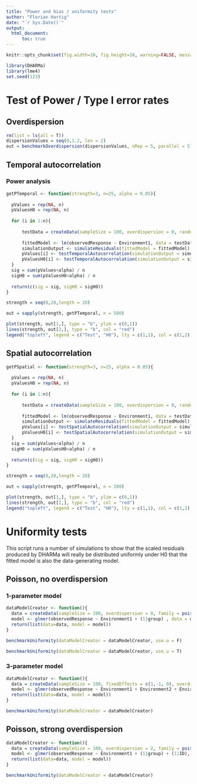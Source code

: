 ```yaml
---
title: "Power and bias / uniformity tests"
author: "Florian Hartig"
date: "`r Sys.Date()`"
output: 
  html_document:
      toc: true
---
```


```r
knitr::opts_chunk$set(fig.width=10, fig.height=10, warning=FALSE, message=FALSE, cache = T)
```


```r
library(DHARMa)
library(lme4)
set.seed(123)
```


# Test of Power / Type I error rates 

## Overdispersion


```r
rm(list = ls(all = T))
dispersionValues = seq(0,1.2, len = 2)
out = benchmarkOverdispersion(dispersionValues, nRep = 5, parallel = 5)
```


## Temporal autocorrelation


### Power analysis 


```r

getPTemporal <- function(strength=3, n=25, alpha = 0.05){
  
  pValues = rep(NA, n)
  pValuesH0 = rep(NA, n)
  
  for (i in 1:n){
    
      testData = createData(sampleSize = 100, overdispersion = 0, randomEffectVariance = 0, family = gaussian(), temporalAutocorrelation = strength)
      
      fittedModel <- lm(observedResponse ~ Environment1, data = testData )
      simulationOutput <- simulateResiduals(fittedModel = fittedModel)
      pValues[i] <- testTemporalAutocorrelation(simulationOutput = simulationOutput, time = testData$time, plot = F)$p.value
      pValuesH0[i] <- testTemporalAutocorrelation(simulationOutput = simulationOutput, time = "random", plot = F)$p.value
  }
  sig = sum(pValues<alpha) / n
  sigH0 = sum(pValuesH0<alpha) / n
  
  return(c(sig = sig, sigH0 = sigH0))
}

strength = seq(0,20,length = 20)

out = sapply(strength, getPTemporal, n = 500)
```



```r
plot(strength, out[1,], type = "b", ylim = c(0,1))
lines(strength, out[2,], type = "b", col = "red")
legend("topleft", legend = c("Test", "H0"), lty = c(1,1), col = c(1,2))

```





## Spatial autocorrelation


```r

getPSpatial <- function(strength=3, n=25, alpha = 0.05){
  
  pValues = rep(NA, n)
  pValuesH0 = rep(NA, n)
  
  for (i in 1:n){
    
      testData = createData(sampleSize = 100, overdispersion = 0, randomEffectVariance = 0, family = gaussian(), spatialAutocorrelation = strength)
      
      fittedModel <- lm(observedResponse ~ Environment1, data = testData )
      simulationOutput <- simulateResiduals(fittedModel = fittedModel)
      pValues[i] <- testSpatialAutocorrelation(simulationOutput = simulationOutput, x = testData$x, y = testData$y, plot = F)$p.value
      pValuesH0[i] <- testSpatialAutocorrelation(simulationOutput = simulationOutput, x = "random",  y = testData$y, plot = F)$p.value
  }
  sig = sum(pValues<alpha) / n
  sigH0 = sum(pValuesH0<alpha) / n
  
  return(c(sig = sig, sigH0 = sigH0))
}

strength = seq(0,20,length = 20)

out = sapply(strength, getPTemporal, n = 200)
```



```r
plot(strength, out[1,], type = "b", ylim = c(0,1))
lines(strength, out[2,], type = "b", col = "red")
legend("topleft", legend = c("Test", "H0"), lty = c(1,1), col = c(1,2))
```



# Uniformity tests 

This script runs a number of simulations to show that the scaled residuals produced by DHARMa will really be distributed uniformly under H0 that the fitted model is also the data-generating model. 

## Poisson, no overdispersion

### 1-parameter model

```r

dataModelCreator <- function(){
  data = createData(sampleSize = 100, overdispersion = 0, family = poisson())
  model <- glmer(observedResponse ~ Environment1 + (1|group) , data = data, family = "poisson")  
  return(list(data=data, model = model))
}

benchmarkUniformity(dataModelCreator = dataModelCreator, use.u = F)

benchmarkUniformity(dataModelCreator = dataModelCreator, use.u = T)

```

### 3-parameter model


```r

dataModelCreator <- function(){
  data = createData(sampleSize = 100, fixedEffects = c(1,-1, 0), overdispersion = 0, family = poisson())
  model <- glmer(observedResponse ~ Environment1 + Environment2 + Environment3 + (1|group) , data = data, family = "poisson")  
  return(list(data=data, model = model))
}

benchmarkUniformity(dataModelCreator = dataModelCreator)

```

## Poisson, strong overdispersion

```r

dataModelCreator <- function(){
  data = createData(sampleSize = 100, overdispersion = 2, family = poisson())
  model <- glmer(observedResponse ~ Environment1 + (1|group) + (1|ID), data = data, family = "poisson")  
  return(list(data=data, model = model))
}

benchmarkUniformity(dataModelCreator = dataModelCreator)

```


